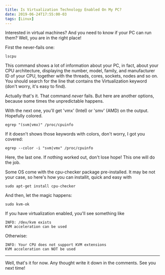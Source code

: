 ```yaml
---
title: Is Virtualization Technology Enabled On My PC?
date: 2019-06-24T17:55:00-03
tags: [Linux]
---
```


Interested in virtual machines? And you need to know if your PC can run them? Well, you are in the right place!

First the never-fails one:

```
lscpu
```

This command shows a lot of information about your PC, in fact, about your CPU architecture, displaying the number, model, family, and manufacturer ID of your CPU, together with the threads, cores, sockets, nodes and so on. You should search for the line that contains the Virtualization keyword (don't worry, it's easy to find).

Actually that's it. That command *never* fails. But here are another options, because some times the unpredictable happens.

With the next one, you'll get  'vmx' (Intel) or 'smv' (AMD) on the output. Hopefully colored.

```
egrep "(svm|vmx)" /proc/cpuinfo
```

If it doesn't shows those keywords with colors, don't worry, I got you covered:

```
egrep --color -i "svm|vmx" /proc/cpuinfo
```

Here, the last one. If nothing worked out, don't lose hope! This one will do the job. 

Some OS come with the cpu-checker package pre-installed. It may be not your case, so here's how you can installit, quick and easy with

```
sudo apt-get install cpu-checker
```

And then, let the magic happens: 

```
sudo kvm-ok
```

If you have virtualization enabled, you'll see something like

```
INFO: /dev/kvm exists
KVM acceleration can be used
```

Otherwise:

```
INFO: Your CPU does not support KVM extensions
KVM acceleration can NOT be used
```

<hr></hr>

Well, that's it for now. Any thought write it down in the comments. See you next time!

<script type="application/ld+json">
\{
 "@context": "https://schema.org", 
 "@type": "BlogPosting",
 "url": "https://lautarolobo.xyz/blog/is-virtualization-enabled",
 "mainEntityOfPage": "https://lautarolobo.xyz/blog/is-virtualization-enabled",
 "headline": "Is Virtualization Enabled On My PC?",
 "alternativeHeadline": "VTX or AMD On My PC?",
 "genre": "main tag", 
 "keywords": [
  "Linux", 
  "VTX", 
  "AMD", 
  "AMD-v" ,
  "Virtual Machine",
  "Virtualization Technology"
],  
 "wordcount": "246",
 "datePublished": "2019-06-24",
 "dateCreated": "2019-06-24",
 "dateModified": "2024-06-25",
 "description": "Let's find out if your PC can run a Virtual Machine!",
 "isFamilyFriendly": "true",
 "image": "https://imgsafe.org/image/5709e8ceba",
 "publisher": \{
  "@type": "Organization",
  "name": "Lautaro Jordan Lobo Ravarotto",
  "url": "https://lautarolobo.xyz",
  "logo": \{  
   "@type": "ImageObject",
   "author": "Lautaro Jordan Lobo Ravarotto",
   "url": "https://imgsafe.org/image/5709e8ceba.png"
   }
  },
 "author": \{
  "@type": "Person",
  "name": "Lautaro Jordan Lobo Ravarotto",
  "url": "https://lautarolobo.xyz",
  "email": "contact@lautarolobo.xyz",
  "birthDate": "2000-04-12",
  "gender": "male",
  "nationality": "Argentina",
  "alumniOf": \{
   "@type": "CollegeOrUniversity",
   "legalName": "National University of Córdoba",
   "sameAs": "https://en.wikipedia.org/wiki/National_University_of_C%C3%B3rdoba",
   "location": \{
    "@type": "Place",
    "sameAs": "http://unc.edu.ar",
    "name": "National University of Córdoba",
    "address": \{
      "@type": "PostalAddress",
      "streetAddress": "Av. Haya de la Torre s/n",
      "addressCountry": "Argentina",
      "addressLocality": "Córdoba",
      "postalCode": "5000" 
      }
     }
    }
   },
 "creator": \{
  "@type": "Person",
  "name": "Lautaro Jordan Lobo Ravarotto",
  "url": "https://lautarolobo.xyz",
  "email": "contact@lautarolobo.xyz",
  "birthDate": "2000-04-12",
  "gender": "male",
  "nationality": "Argentina",
  "alumniOf": \{
   "@type": "CollegeOrUniversity",
   "legalName": "National University of Córdoba",
   "sameAs": "https://en.wikipedia.org/wiki/National_University_of_C%C3%B3rdoba",
   "location": \{
    "@type": "Place",
    "sameAs": "http://unc.edu.ar",
    "name": "National University of Córdoba",
    "address": \{
      "@type": "PostalAddress",
      "streetAddress": "Av. Haya de la Torre s/n",
      "addressCountry": "Argentina",
      "addressLocality": "Córdoba",
      "postalCode": "5000" 
      }
     }
    }   
   }
  }
 }
},
</script>
